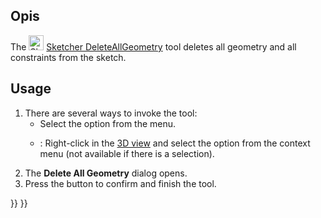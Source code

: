 <languages/>

{{Docnav
|[[Sketcher_RemoveAxesAlignment|Remove axes alignment]]
|[[Sketcher_DeleteAllConstraints|Delete all constraints]]
|[[Sketcher_Workbench|Sketcher]]
|IconL=Sketcher_RemoveAxesAlignment.svg
|IconR=Sketcher_DeleteAllConstraints.svg
|IconC=Workbench_Sketcher.svg
}}

{{GuiCommand
|Name=Sketcher DeleteAllGeometry
|MenuLocation=Sketch → Sketcher tools → Delete all geometry
|Workbenches=[[Sketcher_Workbench|Sketcher]]
|Version=0.18
|SeeAlso=[[Sketcher_DeleteAllConstraints|Sketcher DeleteAllConstraints]]
}}

<span id="Description"></span>
==Opis==

The [[Image:Sketcher_DeleteAllGeometry.svg|24px]] [[Sketcher_DeleteAllGeometry|Sketcher DeleteAllGeometry]] tool deletes all geometry and all constraints from the sketch.

==Usage==

# There are several ways to invoke the tool:
#* Select the {{MenuCommand|Sketch → Sketcher tools → [[Image:Sketcher_DeleteAllGeometry.svg|16px]] Delete all geometry}} option from the menu.
#* {{Version|1.0}}: Right-click in the [[3D_view|3D view]] and select the {{MenuCommand|[[Image:Sketcher_DeleteAllGeometry.svg|16px]] Delete all geometry}} option from the context menu (not available if there is a selection).
# The '''Delete All Geometry''' dialog opens.
# Press the {{Button|Yes}} button to confirm and finish the tool.


{{Docnav
|[[Sketcher_RemoveAxesAlignment|Remove axes alignment]]
|[[Sketcher_DeleteAllConstraints|Delete all constraints]]
|[[Sketcher_Workbench|Sketcher]]
|IconL=Sketcher_RemoveAxesAlignment.svg‎
|IconR=Sketcher_DeleteAllConstraints.svg
|IconC=Workbench_Sketcher.svg
}}

{{Sketcher_Tools_navi{{#translation:}}}}
{{Userdocnavi{{#translation:}}}}